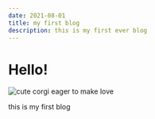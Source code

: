 ```yaml
---
date: 2021-08-01
title: my first blog
description: this is my first ever blog
---
```


# Hello!

![cute corgi eager to make love](../images/shiangling-RQbwjCKWxQw-unsplash.jpg)

this is my first blog
